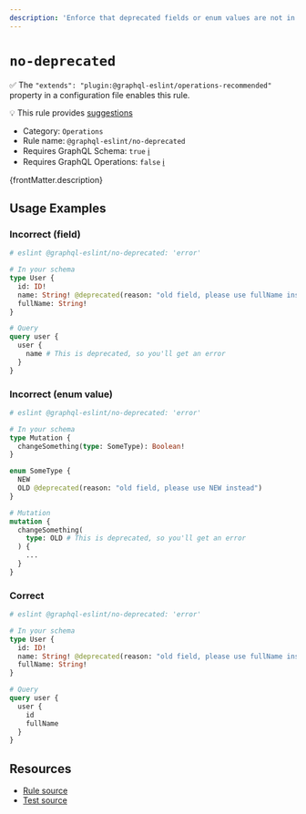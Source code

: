 ```yaml
---
description: 'Enforce that deprecated fields or enum values are not in use by operations.'
---
```


# `no-deprecated`

✅ The `"extends": "plugin:@graphql-eslint/operations-recommended"` property in a configuration file
enables this rule.

💡 This rule provides
[suggestions](https://eslint.org/docs/developer-guide/working-with-rules#providing-suggestions)

- Category: `Operations`
- Rule name: `@graphql-eslint/no-deprecated`
- Requires GraphQL Schema: `true`
  [ℹ️](/docs/getting-started#extended-linting-rules-with-graphql-schema)
- Requires GraphQL Operations: `false`
  [ℹ️](/docs/getting-started#extended-linting-rules-with-siblings-operations)

{frontMatter.description}

## Usage Examples

### Incorrect (field)

```graphql
# eslint @graphql-eslint/no-deprecated: 'error'

# In your schema
type User {
  id: ID!
  name: String! @deprecated(reason: "old field, please use fullName instead")
  fullName: String!
}

# Query
query user {
  user {
    name # This is deprecated, so you'll get an error
  }
}
```

### Incorrect (enum value)

```graphql
# eslint @graphql-eslint/no-deprecated: 'error'

# In your schema
type Mutation {
  changeSomething(type: SomeType): Boolean!
}

enum SomeType {
  NEW
  OLD @deprecated(reason: "old field, please use NEW instead")
}

# Mutation
mutation {
  changeSomething(
    type: OLD # This is deprecated, so you'll get an error
  ) {
    ...
  }
}
```

### Correct

```graphql
# eslint @graphql-eslint/no-deprecated: 'error'

# In your schema
type User {
  id: ID!
  name: String! @deprecated(reason: "old field, please use fullName instead")
  fullName: String!
}

# Query
query user {
  user {
    id
    fullName
  }
}
```

## Resources

- [Rule source](https://github.com/B2o5T/graphql-eslint/tree/master/packages/plugin/src/rules/no-deprecated.ts)
- [Test source](https://github.com/B2o5T/graphql-eslint/tree/master/packages/plugin/__tests__/no-deprecated.spec.ts)

